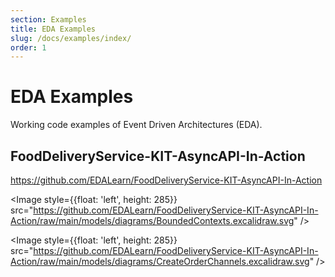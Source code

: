 ```yaml
---
section: Examples
title: EDA Examples
slug: /docs/examples/index/
order: 1
---
```


# EDA Examples

Working code examples of Event Driven Architectures (EDA).

## FoodDeliveryService-KIT-AsyncAPI-In-Action

https://github.com/EDALearn/FoodDeliveryService-KIT-AsyncAPI-In-Action

<Image style={{float: 'left', height: 285}} src="https://github.com/EDALearn/FoodDeliveryService-KIT-AsyncAPI-In-Action/raw/main/models/diagrams/BoundedContexts.excalidraw.svg" />

<Image style={{float: 'left', height: 285}} src="https://github.com/EDALearn/FoodDeliveryService-KIT-AsyncAPI-In-Action/raw/main/models/diagrams/CreateOrderChannels.excalidraw.svg" />


<p style={{clear: 'both'}}>&nbsp;</p>
